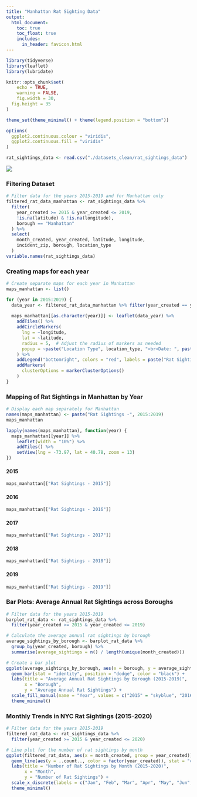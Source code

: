 ```yaml
---
title: "Manhattan Rat Sighting Data"
output: 
  html_document:
    toc: true
    toc_float: true
    includes:
      in_header: favicon.html
---
```


```r
library(tidyverse)
library(leaflet)
library(lubridate)

knitr::opts_chunk$set(
	echo = TRUE,
	warning = FALSE,
	fig.width = 30, 
  fig.height = 35
)

theme_set(theme_minimal() + theme(legend.position = "bottom"))

options(
  ggplot2.continuous.colour = "viridis",
  ggplot2.continuous.fill = "viridis"
)

rat_sightings_data <- read.csv("./datasets_clean/rat_sightings_data")

```

![](https://www.cbc.ca/natureofthings/content/images/CBC_Rat_City_FA_Horizontal_1920.jpg)

### Filtering Dataset 
```r
# Filter data for the years 2015-2019 and for Manhattan only
filtered_rat_data_manhattan <- rat_sightings_data %>%
  filter(
    year_created >= 2015 & year_created <= 2019,
    !is.na(latitude) & !is.na(longitude),
    borough == "Manhattan"
  ) %>%
  select(
    month_created, year_created, latitude, longitude, 
    incident_zip, borough, location_type
  )
variable.names(rat_sightings_data)
```

### Creating maps for each year 
```r
# Create separate maps for each year in Manhattan
maps_manhattan <- list()

for (year in 2015:2019) {
  data_year <- filtered_rat_data_manhattan %>% filter(year_created == year)
  
  maps_manhattan[[as.character(year)]] <- leaflet(data_year) %>%
    addTiles() %>%
    addCircleMarkers(
      lng = ~longitude,
      lat = ~latitude,
      radius = 5,  # Adjust the radius of markers as needed
      popup = ~paste("Location Type", location_type, "<br>Date: ", paste(month_created, year_created, sep = "-"))
    ) %>%
    addLegend("bottomright", colors = "red", labels = paste("Rat Sightings - ", year)) %>%
    addMarkers(
      clusterOptions = markerClusterOptions()
    )
}
```

### Mapping of Rat Sightings in Manhattan by Year 

```r
# Display each map separately for Manhattan
names(maps_manhattan) <- paste("Rat Sightings -", 2015:2019)
maps_manhattan 

lapply(names(maps_manhattan), function(year) {
  maps_manhattan[[year]] %>%
    leaflet(width = "10%") %>%
    addTiles() %>%
    setView(lng = -73.97, lat = 40.78, zoom = 13)
})
```

#### 2015
```r
maps_manhattan[["Rat Sightings - 2015"]] 
```

#### 2016
```r
maps_manhattan[["Rat Sightings - 2016"]]
```

#### 2017
```r
maps_manhattan[["Rat Sightings - 2017"]]
```

#### 2018
```r
maps_manhattan[["Rat Sightings - 2018"]] 
```

#### 2019
```r
maps_manhattan[["Rat Sightings - 2019"]] 

```



### Bar Plots: Average Annual Rat Sightings across Boroughs 

```r
# Filter data for the years 2015-2019
barplot_rat_data <- rat_sightings_data %>%
  filter(year_created >= 2015 & year_created <= 2019)

# Calculate the average annual rat sightings by borough
average_sightings_by_borough <- barplot_rat_data %>%
  group_by(year_created, borough) %>%
  summarise(average_sightings = n() / length(unique(month_created)))

# Create a bar plot
ggplot(average_sightings_by_borough, aes(x = borough, y = average_sightings, fill = factor(year_created))) +
  geom_bar(stat = "identity", position = "dodge", color = "black") +
  labs(title = "Average Annual Rat Sightings by Borough (2015-2019)",
       x = "Borough",
       y = "Average Annual Rat Sightings") +
  scale_fill_manual(name = "Year", values = c("2015" = "skyblue", "2016" = "orange", "2017" = "pink", "2018" = "purple", "2019" = "red")) +
  theme_minimal()
```


### Monthly Trends in NYC Rat Sightings (2015-2020) 

```r
# Filter data for the years 2015-2019
filtered_rat_data <- rat_sightings_data %>%
  filter(year_created >= 2015 & year_created <= 2020)

# Line plot for the number of rat sightings by month
ggplot(filtered_rat_data, aes(x = month_created, group = year_created)) +
  geom_line(aes(y = ..count.., color = factor(year_created)), stat = "count") +
  labs(title = "Number of Rat Sightings by Month (2015-2020)",
       x = "Month",
       y = "Number of Rat Sightings") +
  scale_x_discrete(labels = c("Jan", "Feb", "Mar", "Apr", "May", "Jun", "Jul", "Aug", "Sep", "Oct", "Nov", "Dec")) +
  theme_minimal()
```

